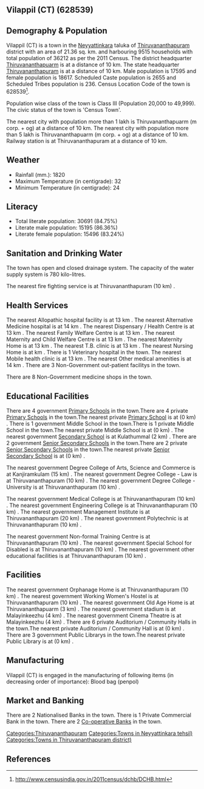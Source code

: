 {{Infobox settlement
| name=Vilappil (CT)
| native_name=
| native_name_lang=
| other_name=
| nickname=
| settlement_type=Town
| image_skyline=
| image_alt=
| image_caption=
| pushpin_map=India Kerala
| pushpin_label_position=right
| pushpin_map_alt=
| pushpin_map_caption=Location in Kerala, India
| latd=
| latm=
| lats=
| latNS=
| longd=
| longm=
| longs=
| longEW=
| coordinates_display=inline,title
| subdivision_type=Country
| subdivision_name={{flag|India}}
| subdivision_type1=[[States and territories of India|State]]
| subdivision_name1=Kerala 
| subdivision_type2=[[List of districts of India|District]]
| subdivision_name2=Thiruvananthapuram
| subdivision_type3=Tahsil
| subdivision_name3=Neyyattinkara
| website=
| established_title=<!-- Established -->
| established_date=
| founder=
| named_for=
| government_type=
| governing_body=
| unit_pref=Metric
| area_footnotes=
| area_rank=
| area_total_km2=21.36
| elevation_footnotes=
| elevation_m=
| population_total=36212
| population_as_of=2011
| population_rank=
| population_density_km2=1695
| population_demonym=
| population_footnotes=
| demographics_type1=Languages=
| demographics1_title1=Official=
| demographics1_info1=[[Malayalam language|Malayalam]]
| timezone1=[[Indian Standard Time|IST]]
| utc_offset1==+5:30
| postal_code_type=[[Postal Index Number|PIN]]
| postal_code=
| area_code_type=Telephone code
| area_code=
| registration_plate=
| blank1_name_sec1=Nearest city
| blank1_info_sec1=[[Thiruvananthapuarm (m corp. + og) ]]
| blank2_name_sec1=[[Human sex ratio|Sex ratio]]
| blank2_info_sec1=1058
| blank3_name_sec1=Literacy
| blank3_info_sec1=84.75%
| blank1_name_sec2=[[2011 Census of India|2011 census]] code
| blank1_info_sec2=628539
| footnotes=
}}

== Vilappil (CT) (628539) ==

== Demography & Population ==

Vilappil (CT) is a town in the [[Neyyattinkara]] taluka of [[Thiruvananthapuram]] district with an area of 21.36 sq. km. and harbouring 9515 households with total population of 36212 as per the 2011 Census. The district headquarter [[Thiruvananthapuarm]] is at a distance of 10 km. The state headquarter [[Thiruvananthapuram]] is at a distance of 10 km. Male population is 17595 and female population is 18617. Scheduled Caste population is 2655 and Scheduled Tribes population is 236. Census Location Code of the town is 628539<ref>http://www.censusindia.gov.in/2011census/dchb/DCHB.html</ref>.

Population wise class of the town is Class III (Population 20,000 to 49,999).
The civic status of the town is 'Census Town'.

The nearest city with population more than 1 lakh is Thiruvananthapuarm (m corp. + og)  at a distance of 10 km. The nearest city with population more than 5 lakh is Thiruvananthapuarm (m corp. + og) at a distance of 10 km. Railway station is at Thiruvananthapuram at a distance of 10 km.


== Weather ==  
* Rainfall (mm.): 1820 
* Maximum Temperature (in centigrade): 32
* Minimum Temperature (in centigrade): 24


== Literacy ==  
* Total literate population: 30691 (84.75%)
* Literate male population: 15195 (86.36%)
* Literate female population: 15496 (83.24%)


== Sanitation and Drinking Water ==  
The town has open and closed drainage system.
The capacity of the water supply system is 780 kilo-litres.

The nearest fire fighting service is at Thiruvananthapuram (10 km) .


== Health Services ==
The nearest Allopathic hospital facility is at 13 km .
The nearest Alternative Medicine hospital is at 14 km .
The nearest Dispensary / Health Centre is at 13 km .
The nearest Family Welfare Centre is at 13 km .
The nearest Maternity and Child Welfare Centre is at 13 km .
The nearest Maternity Home is at 13 km .
The nearest T.B. clinic is at 13 km .
The nearest Nursing Home is at  km .
There is 1 Veterinary hospital in the town.
The nearest Mobile health clinic is at 13 km .
The nearest Other medical amenities is at 14 km .
There are 3 Non-Government out-patient facilitys in the town.


There are 8 Non-Government medicine shops in the town.


== Educational Facilities ==
There are 4 government [[Primary School]]s in the town.There are 4 private [[Primary School]]s in the town.The nearest private [[Primary School]] is at  (0 km) .
There is 1 government Middle School in the town.There is 1 private Middle School in the town.The nearest private Middle School is at  (0 km) .
The nearest government [[Secondary School]] is at Kulathummal (2 km) .
There are 2 government [[Senior Secondary School]]s in the town.There are 2 private [[Senior Secondary School]]s in the town.The nearest private [[Senior Secondary School]] is at  (0 km) .
 
 
 
 
 
The nearest government Degree College of Arts, Science and Commerce is at Kanjiramkulam (15 km) .
The nearest government Degree College - Law is at Thiruvananthapuram (10 km) .
The nearest government Degree College - University is at Thiruvananthapuram (10 km) .
 
The nearest government Medical College is at Thiruvananthapuram (10 km) .
The nearest government Engineering College is at Thiruvananthapuram (10 km) .
The nearest government Management Institute is at Thiruvananthapuram (20 km) .
The nearest government Polytechnic is at Thiruvananthapuram (10 km) .
 
The nearest government Non-formal Training Centre is at Thiruvananthapuram (10 km) .
The nearest government Special School for Disabled is at Thiruvananthapuram (10 km) .
The nearest government other educational facilities is at Thiruvananthapuram (10 km) .


== Facilities ==
The nearest government Orphanage Home is at Thiruvananthapuram (10 km) .
The nearest government Working Women's Hostel is at Thiruvananthapuram (10 km) .
The nearest government Old Age Home is at Thiruvananthapuarm (3 km) .
The nearest government stadium is at Malayinkeezhu (4 km) .
The nearest government Cinema Theatre is at Malayinkeezhu  (4 km) .
There are 6 private Auditorium / Community Halls in the town.The nearest private Auditorium / Community Hall is at  (0 km) .
There are 3 government Public Librarys in the town.The nearest private Public Library is at  (0 km) .


== Manufacturing ==
Vilappil (CT) is engaged in the manufacturing of following items (in decreasing order of importance): Blood bag (penpol)


== Market and Banking ==
There are 2 Nationalised Banks in the town.
There is 1 Private Commercial Bank in the town.
There are 2 [[Co-operative Bank]]s in the town.




[[Categories:Thiruvananthapuram]]
[[Categories:Towns in Neyyattinkara tehsil)]]
[[Categories:Towns in Thiruvananthapuram district)]]


== References ==
{{Reflist}}


